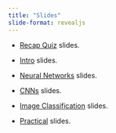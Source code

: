 ```yaml
---
title: "Slides"
slide-format: revealjs
---
```



- [Recap Quiz](/slides/recap/index.html){target="_blank"} slides.


- [Intro](/slides/intro/index.html){target="_blank"} slides.

- [Neural Networks](/slides/neural_networks/index.html){target="_blank"} slides.

- [CNNs](/slides/cnns/index.html){target="_blank"} slides.

- [Image Classification](/slides/image_classification/index.html){target="_blank"} slides.

- [Practical](/slides/practical/index.html){target="_blank"} slides.

